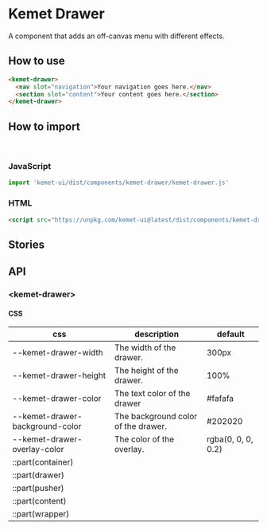 

<Meta title="Components/Drawer" component="kemet-carousel" />

# Kemet Drawer

A component that adds an off-canvas menu with different effects.

## How to use

```html
<kemet-drawer>
  <nav slot="navigation">Your navigation goes here.</nav>
  <section slot="content">Your content goes here.</section>
</kemet-drawer>
```

## How to import

<br />

### JavaScript
```javascript
import 'kemet-ui/dist/components/kemet-drawer/kemet-drawer.js'
```

### HTML
```html
<script src="https://unpkg.com/kemet-ui@latest/dist/components/kemet-drawer/kemet-drawer.js" type="module"></script>
```

## Stories

<Canvas>
  <Story name="Standard" story={stories.Drawer} />
</Canvas>

<ArgsTable story="Standard" />

## API

### &lt;kemet-drawer&gt;
<ArgsTable of="kemet-drawer" />

#### CSS

| css                             | description                         | default            |
| ------------------------------- | ----------------------------------- | ------------------ |
| --kemet-drawer-width            | The width of the drawer.            |	300px              |
| --kemet-drawer-height           | The height of the drawer.           | 100%               |
| --kemet-drawer-color            | The text color of the drawer        | #fafafa            |
| --kemet-drawer-background-color |	The background color of the drawer. | #202020            |
| --kemet-drawer-overlay-color    | The color of the overlay.	          | rgba(0, 0, 0, 0.2) |
| ::part(container)               |                                     |                    |
| ::part(drawer)                  |                                     |                    |
| ::part(pusher)                  |                                     |                    |
| ::part(content)                 |                                     |                    |
| ::part(wrapper)                 |                                     |                    |
